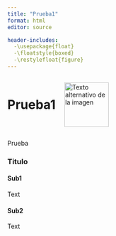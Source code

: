 ```yaml
---
title: "Prueba1"
format: html
editor: source

header-includes: 
  -\usepackage{float}
  -\floatstyle{boxed}
  -\restylefloat{figure}
---
```


<div style="display:flex; align-items:center;">
  <h1 style="margin:0;">Prueba1</h1>
  <img src="Imagenes/HNBI_LOGO2.jpeg" alt="Texto alternativo de la imagen" style="width:100px; margin-left:20px;">
</div>

Prueba

:::{.tabset}
:::{.tab}

### Titulo

:::
:::{.tab}

#### Sub1

Text

:::
:::

#### Sub2

Text